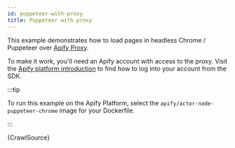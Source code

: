 ```yaml
---
id: puppeteer-with-proxy
title: Puppeteer with proxy
---
```




This example demonstrates how to load pages in headless Chrome / Puppeteer over [Apify Proxy](https://docs.apify.com/proxy).

To make it work, you'll need an Apify account with access to the proxy. Visit the [Apify platform introduction](/docs/guides/apify-platform) to find how to log into your account from the SDK.

:::tip

To run this example on the Apify Platform, select the `apify/actor-node-puppeteer-chrome` image for your Dockerfile.

:::

<RunnableCodeBlock className="language-js" type="puppeteer">
	{CrawlSource}
</RunnableCodeBlock>
